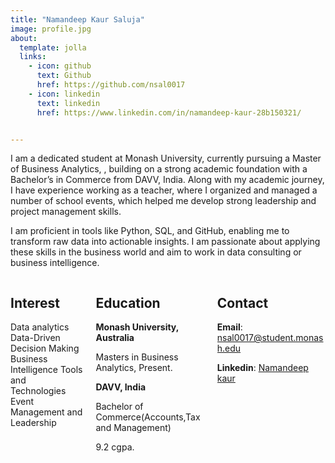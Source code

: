```yaml
---
title: "Namandeep Kaur Saluja"
image: profile.jpg
about:
  template: jolla
  links:
    - icon: github
      text: Github
      href: https://github.com/nsal0017
    - icon: linkedin
      text: linkedin
      href: https://www.linkedin.com/in/namandeep-kaur-28b150321/


---
```



I am a dedicated student at Monash University, currently pursuing a Master of Business Analytics, , building on a strong academic foundation with a Bachelor's in Commerce from DAVV, India. Along with my academic journey, I have experience working as a teacher, where I organized and managed a number of school events, which helped me develop strong leadership and project management skills. 

I am proficient in tools like Python, SQL, and GitHub, enabling me to transform raw data into actionable insights. I am passionate about applying these skills in the business world and aim to work in data consulting or business intelligence. 

::: columns
::: {.column width="40%"}

## Interest

  Data analytics
  Data-Driven Decision Making
  Business Intelligence Tools and Technologies
  Event Management and Leadership

:::

::: {.column width="60%"}
## Education

**Monash University, Australia**

Masters in Business Analytics, Present.


**DAVV, India**

Bachelor of Commerce(Accounts,Tax and Management)

9.2 cgpa.


:::

::: {.column width="60%"}  

## Contact


**Email**: [nsal0017@student.monash.edu](mailto:nsal0017@student.monash.edu)

**Linkedin**: [Namandeep kaur](https://www.linkedin.com/in/namandeep-kaur-28b150321/)

:::
:::
